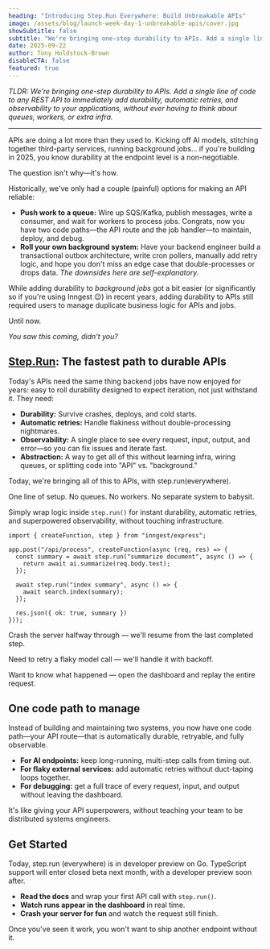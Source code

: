 ```yaml
---
heading: "Introducing Step.Run Everywhere: Build Unbreakable APIs"
image: /assets/blog/launch-week-day-1-unbreakable-apis/cover.jpg
showSubtitle: false
subtitle: "We're bringing one-step durability to APIs. Add a single line of code to any REST API to immediately add durability, automatic retries, and observability to your applications, without ever having to think about queues, workers, or extra infra."
date: 2025-09-22
author: Tony Holdstock-Brown
disableCTA: false
featured: true
---
```


_*TLDR: We're bringing one-step durability to APIs. Add a single line of code to any REST API to immediately add durability, automatic retries, and observability to your applications, without ever having to think about queues, workers, or extra infra.*_

_____

APIs are doing a lot more than they used to. Kicking off AI models, stitching together third-party services, running background jobs… if you're building in 2025, you know durability at the endpoint level is a non-negotiable. 

The question isn't why—it's how.

Historically, we've only had a couple (painful) options for making an API reliable:

- **Push work to a queue:** Wire up SQS/Kafka, publish messages, write a consumer, and wait for workers to process jobs. Congrats, now you have two code paths—the API route and the job handler—to maintain, deploy, and debug.
- **Roll your own background system:** Have your backend engineer build a transactional outbox architecture, write cron pollers, manually add retry logic, and hope you don't miss an edge case that double-processes or drops data. *The downsides here are self-explanatory.*

While adding durability to *background jobs* got a bit easier (or significantly so if you're using Inngest 😉) in recent years, adding durability to APIs still required users to manage duplicate business logic for APIs and jobs.

Until now.

*You saw this coming, didn't you?*

## [Step.Run](https://step.run): The fastest path to durable APIs

Today's APIs need the same thing backend jobs have now enjoyed for years: easy to roll durability designed to expect iteration, not just withstand it. They need:

- **Durability:** Survive crashes, deploys, and cold starts.
- **Automatic retries:** Handle flakiness without double-processing nightmares.
- **Observability:** A single place to see every request, input, output, and error—so you can fix issues and iterate fast.
- **Abstraction:** A way to get all of this without learning infra, wiring queues, or splitting code into "API" vs. "background."

Today, we're bringing all of this to APIs, with step.run(everywhere).

One line of setup. No queues. No workers. No separate system to babysit.

Simply wrap logic inside `step.run()` for instant durability, automatic retries, and superpowered observability, without touching infrastructure.

```tsx
import { createFunction, step } from "inngest/express";

app.post("/api/process", createFunction(async (req, res) => {
  const summary = await step.run("summarize document", async () => {
    return await ai.summarize(req.body.text);
  });

  await step.run("index summary", async () => {
    await search.index(summary);
  });

  res.json({ ok: true, summary })
}));
```

Crash the server halfway through — we'll resume from the last completed step.

Need to retry a flaky model call — we'll handle it with backoff.

Want to know what happened — open the dashboard and replay the entire request.

## One code path to manage

Instead of building and maintaining two systems, you now have one code path—your API route—that is automatically durable, retryable, and fully observable.

- **For AI endpoints:** keep long-running, multi-step calls from timing out.
- **For flaky external services:** add automatic retries without duct-taping loops together.
- **For debugging:** get a full trace of every request, input, and output without leaving the dashboard.

It's like giving your API superpowers, without teaching your team to be distributed systems engineers.

## Get Started

Today, step.run (everywhere) is in developer preview on Go. TypeScript support will enter closed beta next month, with a developer preview soon after.

- **Read the docs** and wrap your first API call with `step.run()`.
- **Watch runs appear in the dashboard** in real time.
- **Crash your server for fun** and watch the request still finish.

Once you've seen it work, you won't want to ship another endpoint without it.

